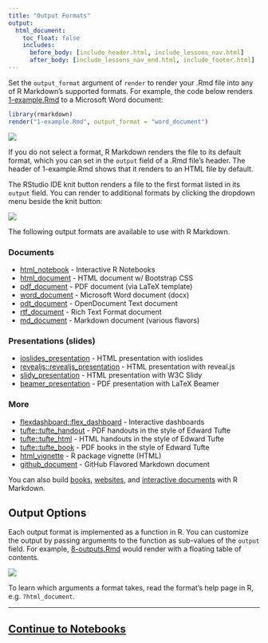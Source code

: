 ```yaml
---
title: "Output Formats"
output:
  html_document:
    toc_float: false
    includes:
      before_body: [include_header.html, include_lessons_nav.html]
      after_body: [include_lessons_nav_end.html, include_footer.html]
---
```


Set the `output_format` argument of `render` to render your .Rmd file into any of R Markdown's supported formats. For example, the code below renders [1-example.Rmd](demos/1-example.Rmd) to a Microsoft Word document: 

```r
library(rmarkdown)
render("1-example.Rmd", output_format = "word_document")
```

![](lesson-images/outputs-1-word.png)
</br>

If you do not select a format, R Markdown renders the file to its default format, which you can set in the `output` field of a .Rmd file's header. The header of 1-example.Rmd shows that it renders to an HTML file by default. 

The RStudio IDE knit button renders a file to the first format listed in its `output` field. You can render to additional formats by clicking the dropdown menu beside the knit button:

![](lesson-images/outputs-2-pdf.png)
</br>

The following output formats are available to use with R Markdown.

### Documents

* [html_notebook]( http://rmarkdown.rstudio.com/r_notebooks.html) - Interactive R Notebooks
* [html_document](http://rmarkdown.rstudio.com/html_document_format.html) - HTML document w/ Bootstrap CSS
* [pdf_document](http://rmarkdown.rstudio.com/pdf_document_format.html) - PDF document (via LaTeX template)
* [word_document](http://rmarkdown.rstudio.com/word_document_format.html) - Microsoft Word document (docx)
* [odt_document](http://rmarkdown.rstudio.com/odt_document_format.html) - OpenDocument Text document
* [rtf_document](http://rmarkdown.rstudio.com/rtf_document_format.html) - Rich Text Format document
* [md_document](http://rmarkdown.rstudio.com/markdown_document_format.html) - Markdown document (various flavors)

### Presentations (slides)

* [ioslides_presentation](http://rmarkdown.rstudio.com/ioslides_presentation_format.html) - HTML presentation with ioslides
* [revealjs::revealjs_presentation](http://rmarkdown.rstudio.com/revealjs_presentation_format.html) - HTML presentation with reveal.js
* [slidy_presentation](http://rmarkdown.rstudio.com/slidy_presentation_format.html) - HTML presentation with W3C Slidy
* [beamer_presentation](http://rmarkdown.rstudio.com/beamer_presentation_format.html) - PDF presentation with LaTeX Beamer

### More

* [flexdashboard::flex_dashboard](http://rmarkdown.rstudio.com/flexdashboard/) - Interactive dashboards
* [tufte::tufte_handout](http://rmarkdown.rstudio.com/tufte_handout_format.html) - PDF handouts in the style of Edward Tufte
* [tufte::tufte_html](http://rmarkdown.rstudio.com/tufte_handout_format.html) - HTML handouts in the style of Edward Tufte
* [tufte::tufte_book](http://rmarkdown.rstudio.com/tufte_handout_format.html) - PDF books in the style of Edward Tufte
* [html_vignette](http://rmarkdown.rstudio.com/package_vignette_format.html) - R package vignette (HTML)
* [github_document](http://rmarkdown.rstudio.com/github_document_format.html) - GitHub Flavored Markdown document

You can also build [books](https://bookdown.org/), [websites](http://rmarkdown.rstudio.com/rmarkdown_websites.html), and [interactive documents](http://rmarkdown.rstudio.com/authoring_shiny.html) with R Markdown.


## Output Options

Each output format is implemented as a function in R. You can customize the output by passing arguments to the function as sub-values of the `output` field. For example, [8-outputs.Rmd](demos/8-outputs.Rmd) would render with a floating table of contents.

![](lesson-images/outputs-3-toc.png)
</br>

To learn which arguments a format takes, read the format's help page in R, e.g. `?html_document`.


***

## [Continue to Notebooks](lesson-10.html)
